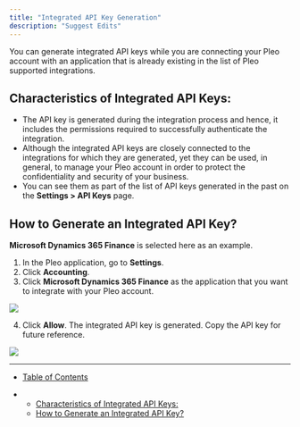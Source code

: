 ```yaml
---
title: "Integrated API Key Generation"
description: "Suggest Edits"
---
```


You can generate integrated API keys while you are connecting your Pleo account with an application that is already existing in the list of Pleo supported integrations.

<Info />

## Characteristics of Integrated API Keys:

* The API key is generated during the integration process and hence, it includes the permissions required to successfully authenticate the integration.
* Although the integrated API keys are closely connected to the integrations for which they are generated, yet they can be used, in general, to manage your Pleo account in order to protect the confidentiality and security of your business.
* You can see them as part of the list of API keys generated in the past on the **Settings > API Keys** page.

## How to Generate an Integrated API Key?

**Microsoft Dynamics 365 Finance** is selected here as an example.

1. In the Pleo application, go to **Settings**.
2. Click **Accounting**.
3. Click **Microsoft Dynamics 365 Finance** as the application that you want to integrate with your Pleo account.

![](/images/docs/51315a9f2ffbafbe5e3b5183ebbce67fa84164635b209d4dfb75938971d6f251-image.png)

4. Click **Allow**. The integrated API key is generated. Copy the API key for future reference.

![](/images/docs/4223255470e0386d8809ce4acd41bc402bf82c029e58e6a5c7362d7e44fa7f04-image.png)

***

* [Table of Contents](#)

* * [Characteristics of Integrated API Keys:](#characteristics-of-integrated-api-keys)
  * [How to Generate an Integrated API Key?](#how-to-generate-an-integrated-api-key)
